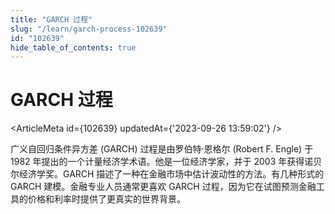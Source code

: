 ```yaml
---
title: "GARCH 过程"
slug: "/learn/garch-process-102639"
id: "102639"
hide_table_of_contents: true
---
```



# GARCH 过程

<ArticleMeta id={102639} updatedAt={'2023-09-26 13:59:02'} />
<div className='border-solid border-b border-t-0 my-4 border-[var(--ifm-color-gray-300)]' />

广义自回归条件异方差 (GARCH) 过程是由罗伯特·恩格尔 (Robert F. Engle) 于 1982 年提出的一个计量经济学术语。他是一位经济学家，并于 2003 年获得诺贝尔经济学奖。GARCH 描述了一种在金融市场中估计波动性的方法。有几种形式的 GARCH 建模。金融专业人员通常更喜欢 GARCH 过程，因为它在试图预测金融工具的价格和利率时提供了更真实的世界背景。
